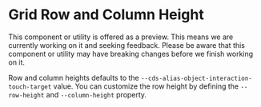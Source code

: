 
<Meta title="Data Grid (Preview)/Row and Column Height" />

# Grid Row and Column Height

<cds-alert-group status="warning" cds-layout="m-b:lg">
  <cds-alert>
    This component or utility is offered as a preview. This means we are currently working on it and seeking feedback.
    Please be aware that this component or utility may have breaking changes before we finish working on it.
  </cds-alert>
</cds-alert-group>

Row and column heights defaults to the `--cds-alias-object-interaction-touch-target` value.
You can customize the row height by defining the `--row-height` and `--column-height` property.

<Story id="stories-grid--row-height" />
